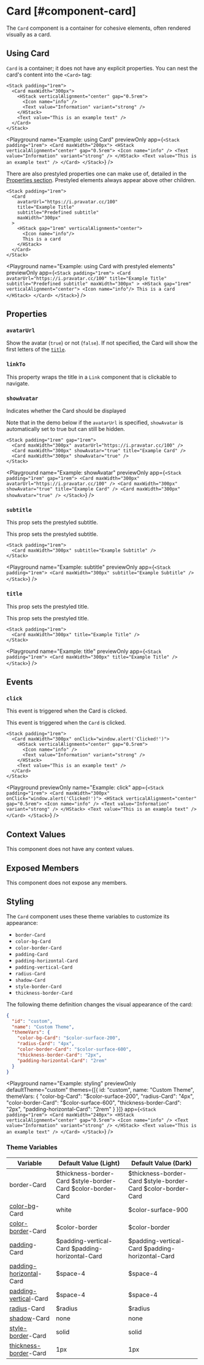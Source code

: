
# Card [#component-card]

The `Card` component is a container for cohesive elements, often rendered visually as a card.

## Using Card

`Card` is a container; it does not have any explicit properties.
You can nest the card's content into the `<Card>` tag:

```ueml copy
<Stack padding="1rem">
  <Card maxWidth="300px">
    <HStack verticalAlignment="center" gap="0.5rem">
      <Icon name="info" />
      <Text value="Information" variant="strong" />
    </HStack>
    <Text value="This is an example text" />
  </Card>
</Stack>
```

<Playground
  name="Example: using Card"
  previewOnly
  app={`
    <Stack padding="1rem">
      <Card maxWidth="200px">
        <HStack verticalAlignment="center" gap="0.5rem">
          <Icon name="info" />
          <Text value="Information" variant="strong" />
        </HStack>
        <Text value="This is an example text" />
      </Card>
    </Stack>
  `}
/>

There are also prestyled properties one can make use of, detailed in the [Properties section](#properties).
Prestyled elements always appear above other children.

```ueml copy
<Stack padding="1rem">
  <Card
    avatarUrl="https://i.pravatar.cc/100"
    title="Example Title"
    subtitle="Predefined subtitle"
    maxWidth="300px"
  >
    <HStack gap="1rem" verticalAlignment="center">
      <Icon name="info"/>
      This is a card
    </HStack>
  </Card>
</Stack>
```

<Playground
  name="Example: using Card with prestyled elements"
  previewOnly
  app={`
    <Stack padding="1rem">
      <Card
        avatarUrl="https://i.pravatar.cc/100"
        title="Example Title"
        subtitle="Predefined subtitle"
        maxWidth="300px"
      >
        <HStack gap="1rem" verticalAlignment="center">
          <Icon name="info"/>
          This is a card
        </HStack>
      </Card>
    </Stack>
  `}
/>

## Properties

### `avatarUrl`

Show the avatar (`true`) or not (`false`). If not specified, the Card will show the first letters of the [`title`](#title).

### `linkTo`

This property wraps the title in a `Link` component that is clickable to navigate.

### `showAvatar`

Indicates whether the Card should be displayed

Note that in the demo below if the `avatarUrl` is specified, `showAvatar` is automatically set to true but can still be hidden.

```ueml copy /showAvatar="true"/
<Stack padding="1rem" gap="1rem">
  <Card maxWidth="300px" avatarUrl="https://i.pravatar.cc/100" />
  <Card maxWidth="300px" showAvatar="true" title="Example Card" />
  <Card maxWidth="300px" showAvatar="true" />
</Stack>
```

<Playground
  name="Example: showAvatar"
  previewOnly
  app={`
    <Stack padding="1rem" gap="1rem">
      <Card maxWidth="300px" avatarUrl="https://i.pravatar.cc/100" />
      <Card maxWidth="300px" showAvatar="true" title="Example Card" />
      <Card maxWidth="300px" showAvatar="true" />
    </Stack>
  `}
/>

### `subtitle`

This prop sets the prestyled subtitle.

This prop sets the prestyled subtitle.

```ueml copy /subtitle="Example Subtitle"/
<Stack padding="1rem">
  <Card maxWidth="300px" subtitle="Example Subtitle" />
</Stack>
```

<Playground
  name="Example: subtitle"
  previewOnly
  app={`
    <Stack padding="1rem">
      <Card maxWidth="300px" subtitle="Example Subtitle" />
    </Stack>
  `}
/>

### `title`

This prop sets the prestyled title.

This prop sets the prestyled title.

```ueml copy
<Stack padding="1rem">
  <Card maxWidth="300px" title="Example Title" />
</Stack>
```

<Playground
  name="Example: title"
  previewOnly
  app={`
    <Stack padding="1rem">
      <Card maxWidth="300px" title="Example Title" />
    </Stack>
  `}
/>

## Events

### `click`

This event is triggered when the Card is clicked.

This event is triggered when the `Card` is clicked.

```ueml copy
<Stack padding="1rem">
  <Card maxWidth="300px" onClick="window.alert('Clicked!')">
    <HStack verticalAlignment="center" gap="0.5rem">
      <Icon name="info" />
      <Text value="Information" variant="strong" />
    </HStack>
    <Text value="This is an example text" />
  </Card>
</Stack>
```

<Playground
  previewOnly
  name="Example: click"
  app={`
    <Stack padding="1rem">
      <Card maxWidth="300px" onClick="window.alert('Clicked!')">
        <HStack verticalAlignment="center" gap="0.5rem">
          <Icon name="info" />
          <Text value="Information" variant="strong" />
        </HStack>
        <Text value="This is an example text" />
      </Card>
    </Stack>
  `}
/>

## Context Values

This component does not have any context values.

## Exposed Members

This component does not expose any members.

## Styling

The `Card` component uses these theme variables to customize its appearance:

- `border-Card`
- `color-bg-Card`
- `color-border-Card`
- `padding-Card`
- `padding-horizontal-Card`
- `padding-vertical-Card`
- `radius-Card`
- `shadow-Card`
- `style-border-Card`
- `thickness-border-Card`

The following theme definition changes the visual appearance of the card:

```json
{
  "id": "custom",
  "name": "Custom Theme",
  "themeVars": {
    "color-bg-Card": "$color-surface-200",
    "radius-Card": "4px",
    "color-border-Card": "$color-surface-600",
    "thickness-border-Card": "2px",
    "padding-horizontal-Card": "2rem"
  }
}
```

<Playground
  name="Example: styling"
  previewOnly
  defaultTheme="custom"
  themes={[{
    id: "custom",
    name: "Custom Theme",
    themeVars: {
      "color-bg-Card": "$color-surface-200",
      "radius-Card": "4px",
      "color-border-Card": "$color-surface-600",
      "thickness-border-Card": "2px",
      "padding-horizontal-Card": "2rem"
    }
  }]}
  app={`
    <Stack padding="1rem">
      <Card maxWidth="240px">
        <HStack verticalAlignment="center" gap="0.5rem">
          <Icon name="info" />
          <Text value="Information" variant="strong" />
        </HStack>
        <Text value="This is an example text" />
      </Card>
    </Stack>
  `}
/>

### Theme Variables

| Variable | Default Value (Light) | Default Value (Dark) |
| --- | --- | --- |
| border-Card | $thickness-border-Card $style-border-Card $color-border-Card | $thickness-border-Card $style-border-Card $color-border-Card |
| [color-bg](../styles-and-themes/common-units/#color-values)-Card | white | $color-surface-900 |
| [color-border](../styles-and-themes/common-units/#color-values)-Card | $color-border | $color-border |
| [padding](../styles-and-themes/common-units/#size-values)-Card | $padding-vertical-Card $padding-horizontal-Card | $padding-vertical-Card $padding-horizontal-Card |
| [padding-horizontal](../styles-and-themes/common-units/#size-values)-Card | $space-4 | $space-4 |
| [padding-vertical](../styles-and-themes/common-units/#size-values)-Card | $space-4 | $space-4 |
| [radius](../styles-and-themes/common-units/#border-rounding)-Card | $radius | $radius |
| [shadow](../styles-and-themes/common-units/#color-values)-Card | none | none |
| [style-border](../styles-and-themes/common-units/#border-style-values)-Card | solid | solid |
| [thickness-border](../styles-and-themes/common-units/#size-values)-Card | 1px | 1px |

